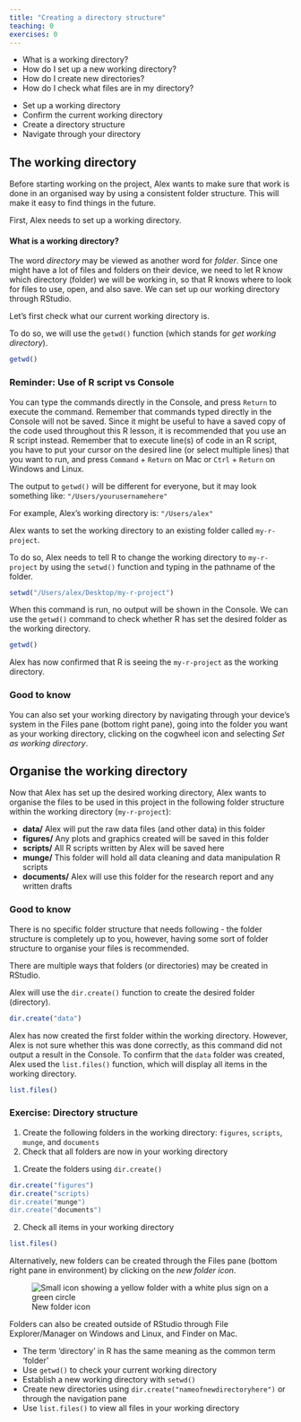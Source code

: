 ```yaml
---
title: "Creating a directory structure"
teaching: 0
exercises: 0
---
```


:::::::::::::::::::::::::::::::::::::: questions 

- What is a working directory?
- How do I set up a new working directory?
- How do I create new directories?
- How do I check what files are in my directory?

::::::::::::::::::::::::::::::::::::::::::::::::

::::::::::::::::::::::::::::::::::::: objectives

- Set up a working directory
- Confirm the current working directory
- Create a directory structure
- Navigate through your directory

::::::::::::::::::::::::::::::::::::::::::::::::

## The working directory

Before starting working on the project, Alex wants to make sure that work is done in an organised way by using a consistent folder structure. This will make it easy to find things in the future.

First, Alex needs to set up a working directory.


#### What is a working directory?
        
The word *directory* may be viewed as another word for *folder*. Since one might have a lot of files and folders on their device, we need to let R know which directory (folder) we will be working in, so that R knows where to look for files to use, open, and also save. We can set up our working directory through RStudio.

Let's first check what our current working directory is. 

To do so, we will use the `getwd()` function (which stands for *get working directory*). 

``` R
getwd()
```

:::::::::::: callout
### Reminder: Use of R script vs Console

You can type the commands directly in the Console, and press `Return` to execute the command. Remember that commands typed directly in the Console will not be saved. Since it might be useful to have a saved copy of the code used throughout this R lesson, it is recommended that you use an R script instead. Remember that to execute line(s) of code in an R script, you have to put your cursor on the desired line (or select multiple lines) that you want to run, and press `Command` + `Return` on Mac or `Ctrl` + `Return` on Windows and Linux.

::::::::::::::::

The output to `getwd()` will be different for everyone, but it may look something like: `"/Users/yourusernamehere"`

For example, Alex's working directory is: `"/Users/alex"`

Alex wants to set the working directory to an existing folder called `my-r-project`.

To do so, Alex needs to tell R to change the working directory to `my-r-project` by using the `setwd()` function and typing in the pathname of the folder. 

``` R
setwd("/Users/alex/Desktop/my-r-project")
```
     
When this command is run, no output will be shown in the Console. We can use the `getwd()` command to check whether R has set the desired folder as the working directory.

     
``` R
getwd()
```

Alex has now confirmed that R is seeing the `my-r-project` as the working directory.    

:::::::::::::::: callout
### Good to know

You can also set your working directory by navigating through your device's system in the Files pane (bottom right pane), going into the folder you want as your working directory, clicking on the cogwheel icon and selecting *Set as working directory*.
::::::::::::::::::

        
## Organise the working directory

Now that Alex has set up the desired working directory, Alex wants to organise the files to be used in this project in the following folder structure within the working directory (`my-r-project`):

- **data/** Alex will put the raw data files (and other data) in this folder
- **figures/** Any plots and graphics created will be saved in this folder
- **scripts/** All R scripts written by Alex will be saved here
- **munge/** This folder will hold all data cleaning and data manipulation R scripts
- **documents/** Alex will use this folder for the research report and any written drafts

       
::::::::::::::::: callout
### Good to know

There is no specific folder structure that needs following - the folder structure is completely up to you, however, having some sort of folder structure to organise your files is recommended. 

:::::::::::::::::::::

     
There are multiple ways that folders (or directories) may be created in RStudio. 
     
Alex will use the `dir.create()` function to create the desired folder (directory).

``` R
dir.create("data")
```

Alex has now created the first folder within the working directory. However, Alex is not sure whether this was done correctly, as this command did not output a result in the Console. To confirm that the `data` folder was created, Alex used the `list.files()` function, which will display all items in the working directory.

``` R
list.files()
```


:::::::::::::::::: challenge
### Exercise: Directory structure

1. Create the following folders in the working directory: `figures`, `scripts`, `munge`, and `documents`
2. Check that all folders are now in your working directory

::::::::: solution

1. Create the folders using `dir.create()`

``` R
dir.create("figures")
dir.create("scripts)
dir.create("munge")
dir.create("documents")
```

2. Check all items in your working directory

``` R
list.files()
```

::::::::::::
:::::::::::::::::::::
         

Alternatively, new folders can be created through the Files pane (bottom right pane in environment) by clicking on the *new folder icon*.

![New folder icon](fig/new-folder.png){alt="Small icon showing a yellow folder with a white plus sign on a green circle"}

Folders can also be created outside of RStudio through File Explorer/Manager on Windows and Linux, and Finder on Mac.

::::::::::::: keypoints

- The term 'directory' in R has the same meaning as the common term 'folder' 
- Use `getwd()` to check your current working directory
- Establish a new working directory with `setwd()`
- Create new directories using `dir.create("nameofnewdirectoryhere")` or through the navigation pane
- Use `list.files()` to view all files in your working directory

:::::::::::::::::::::
